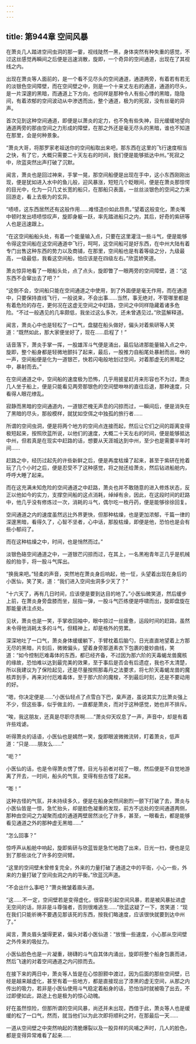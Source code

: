```yaml
---
---
---
```

title: 第944章 空间风暴
---



在萧炎几人踏进空间虫洞的那一霎，视线陡然一黑，身体突然有种失重的感觉，不过这丝感觉再瞬间之后便是迅速消散，旋即，一个奇异的空间通道，出现在了其视线之内。

出现在萧炎等人面前的，是一个看不见尽头的空间通道，通道两旁，有着若有若无的淡银色空间障壁，而在空间壁之中，则是一个十来丈左右的通道，通道的尽头，是一片深邃的黑暗，而通道上下方向，也同样是那种令人有些心悸的黑暗，隐隐间，有着浓郁的空间波动从中渗透而出，整个通道，极为的死寂，没有丝毫的异声。

首次见到这种空间通道，即便是以萧炎的定力，也不免有些失神，目光缓缓地望向通道两旁的那由空间之力形成的障壁，在那之外还是毫无尽头的黑暗，谁也不知道在那里，会是何种景象。

“萧炎大哥，将那罗家老祖送你的空间船取出来吧，那东西在这里的飞行速度相当之快，有了它，大概只需要二十天左右的时间，我们便是能够抵达中州。”死寂之中，欣蓝突然出声打破了沉默。

闻言，萧炎也是回过神来，手掌一晃，那空间船便是出现在手中，这小东西刚刚出现，便是犹如进入水中的鱼儿般，迎风暴涨，短短几个眨眼间，便是在萧炎那惊愕的目光中，化为一只几丈长宽的船只，在那船只表面，一丝丝淡银色的空间之力来回游走，看上去极为的玄异。

“啧啧，这东西居然还有这般作用……难怪造价如此昂贵。”望着这般变化，萧炎嘴中顿时发出啧啧惊叹声，旋即身躯一跃，率先踏进船只之内，其后，好奇的紫研等人也是迅速跟上。

“在这空间船船头处，有着一个能量输入点，只要在这里灌注一些斗气，便是能够令得这空间船在这空间通道中飞行，呵呵，这空间船可是好东西，在中州大陆有着专门出售这种东西的势力以及商铺，在那里，空间船也是有着等级之分，九级最高，一级最低，我看这空间船，怕应该是在四级左右。”欣蓝娇笑道。

萧炎惊异地看了一眼船头处，点了点头，旋即瞥了一眼两旁的空间障壁，道：“这东西不会窜出去了吧？”

“这倒不会，空间船只能在空间通道之中使用，到了外面便是毫无作用，而在通道中，只要保持直线飞行，一般说来，不会出事……当然，事无绝对，不管哪里都是有着危险的存在，更何况在这虚无空间之中赶路，空间之中同样隐藏着诸多危险。“不过一般遇见的几率颇低，我坐过这么多次，还未曾遇见过。”欣蓝解释道。

闻言，萧炎心中也是轻松了一口气，盘腿在船头做好，偏头对着紫研等人笑道：“既然如此，那大家便坐好了，现在……启程了！”

话音落下，萧炎手掌一挥，一股雄浑斗气便是涌出，最后钻进那能量输入点之中，旋即，整个船身都是轻微地颤抖了起来，最后，一股推力自船尾处暴射而出，咻的一声，空间船便是化为一道银芒，快若闪电般地划过空间，对着那虚无的黑暗之中，暴射而去。”

在空间通道之中，空间船的速度极为恐怖，几乎用披星赶月来形容也不为过，萧炎几人坐于船上，便是只能看见两旁那银色的空间壁咻咻的直往后退，那种速度，只看得人眼花缭乱。

寂静而黑暗的空间通道内，一道银芒槐无声息的闪掠而过，一瞬间后，便是消失在了黑暗的尽头，那般模样，就犹如空佴之中独孤的旅行者……

所谓的空间虫洞，便是将两个地方的空间点连接而起，然后让它们之间的距离变得极短起来，按照欣蓝所说，以他们的速度，大概二十天左右的时间，便是能够抵达中州，但若真是在现实中赶路的话，想要从天涯城达到中州，至少也是需要半年时间……

赶路之中，经历过起先的许些新鲜之后，便是再度枯燥了起来，甚至于紫研在抢着玩了几个小时之后，便是忍受不了这种感觉，将之抛还给萧炎，然后钻进船舱内，呼呼大睡了起来。

而在这充满未知危险的空间通道之中赶路，萧炎也并不敢随意的进入修炼状态，反正以他如今的实力，支撑空间船的这点消耗，绰绰有余，因此，在这段时间的赶路中，他几乎没有修炼过一次，消耗的斗气，偶尔吃一枚丹药，便是能够徐徐回复。

空间通道之内的速度虽然远比外界更快，但那种枯燥，也是更加浓郁，千篇一律的深邃黑暗，看得久了，心智不坚者，心中话，那股枯燥，即便是他，恐怕也是会有些小郁闷了。

而在这种枯燥之中，时间，也是悄然而过。”

淡银色硌空间通道之中，一道银芒闪掠而过，在其上，一名黑袍青年正几乎是机械般的抬手，将一股斗气挥出。

“换我来吧。”轻柔的声音，突然地在萧炎身后响起，他一怔，头望着出现在身后的小医仙，笑了笑，道：“我们进入空间虫洞多少天了？”

“十六天了，再有几日时间，应该便是要到达目的地了。”小医仙微笑道，然后缓步上前，在萧炎身旁盘膝而坐，屈指一弹，一股斗气匹练便是呼啸而出，旋即盘旋在那能量诱注点处。

见状，萧炎也是一笑，手掌收回袖中，眼中掠过一丝疲惫，运段时间的赶路，虽然未令得他消耗太多的斗气，但精神上，却是格外的劳累。

深深地吐了一口气，萧炎身体缓缓躺下，手臂枕着后脑勺，日光直直地望着上方那无尽的黑暗，片刻后，微微偏头，望着身旁那道素衣下包裹的曼妙曲线，笑道：“如今控制厄难毒体的东西，都已经齐备，不过因为那六阶的天毒蝎龙兽魔核的缘故，恐怕难以达到最完美的效果，至于事后是否会有后遗症，我也不太清楚，所以我建议为了保险起见，还是尽量按照那毒丹之法要求，将七阶天毒蝎龙兽的魔核弄到手，再来对付厄难毒体，至于那六阶的魔梭，不到最后时刻，还是不要动用的好。

“嗯，你决定便是……”小医仙轻点了点雪白下巴，臬声道，虽说其实力比萧炎强上不少，但这些事，似乎做主的，一直都是萧炎，而对于这种感觉，她也并不排斥。

“唉，我这朋友，还真是尽职尽责啊……”萧炎仰天叹息了一声，声音中，却是有着许些戏谑。

听得萧炎的话语，小医仙也是嫣然一笑，旋即眼波微微流转，盯着萧炎，低声道：“只是……朋友么……”

“呃？”

小医仙的话，也是令得萧炎愣了愣，目光与前者对视了一眼，然后便是不自觉地游离了开去，一时间，船头的气氛，变得有些古怪了起来。

“嘭！”

这种古怪的气氛，并未持续多久，便是在船身突然间剧烈一颤下打破了去，萧炎与小医仙皆是一惊，急忙抬头，却是脸色凝重的发现，前方不远处的空间通道两侧，那种由空间之力凝聚而成的通道两壁居然淡化了许多，甚至，一眼看去，都是能够看见通道之外的那种虚无黑暗……”

“怎么回事？”

惊呼声从船舱中响起，旋即紫研与欣蓝皆是急忙地跑了出来，日光一扫，便也是见到了那些淡化了许多的空间臂。

“这里的空间壁未曾修复完全，外来的力量打破了通道之中的平衙，小心一些，外来的力量打破了空间虫洞之内的平衡。”欣蓝沉声道。

“不会出什么事吧？”萧炎微皱着眉头道。

“这……不一定，空间壁若是变得虚化，很容易引起空间风暴，若是被风暴扯进虚无空间的话，除非是斗尊强者，否则很难逃生……”欣蓝这疑了一下，苦笑道：“现在我们只能祈祷不要遇见那该死的东西，按我们略速度，应该很快就要到达中州了。”

闻言，萧炎眉头皱得更紧，偏头对着小医仙道：“放慢一些速度，小心那从空间壁之外传来的吸扯力。

小医仙脸色也是一片凝重，磅礴的斗气自其体内涌出，旋即将整个船身包裹而进，然后飞速的对着空间通道之内闪掠而去。

在接下来的两日中，萧炎等人皆是在心惊胆颢中渡过，因为后面的那些空间壁，已经是越来越虚化，甚至有着一些地方，都是直接现出了漆黑的虚无空间，从那之内传出的吸力，若非是小医仙使用斗气稳定着船身的话，恐怕当时就被吸了出去，不过即便如此，路途上也是极为的惊心动魄。

好在虽然惊险，但那所谓的空间风暴，尚还并未出现，西借于此，萧炎等人也是缓缓的松了一口气，然而，就当他们以为此次即将顺利之时，在那最后一天……

一道从空间壁之中突然响起的清脆爆裂以及一股异样的风哺之声时，几人的脸色，都是变得异常难看了起来……